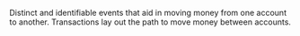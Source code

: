 Distinct and identifiable events that aid in moving money from one account to another.
Transactions lay out the path to move money between accounts.
